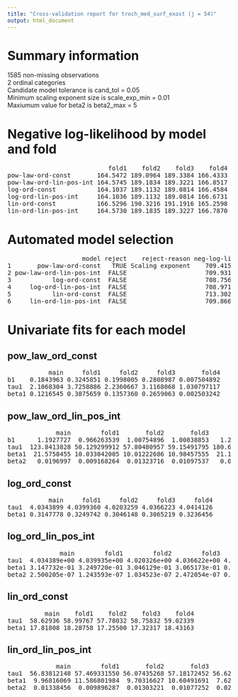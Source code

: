 ```yaml
---
title: "Cross-validation report for troch_med_surf_exost (j = 54)"
output: html_document
---
```

# Summary information
1585 non-missing observations  
2 ordinal categories  
Candidate model tolerance is cand_tol = 0.05  
Minimum scaling exponent size is scale_exp_min = 0.01  
Maxiumum value for beta2 is beta2_max = 5  

# Negative log-likelihood by model and fold
<pre>
                           fold1    fold2    fold3    fold4  
pow-law-ord-const       164.5472 189.0964 189.3384 166.4333  
pow-law-ord-lin-pos-int 164.5745 189.1834 189.3221 166.8517  
log-ord-const           164.1037 189.1132 189.0814 166.4584  
log-ord-lin-pos-int     164.1036 189.1132 189.0814 166.6731  
lin-ord-const           166.5296 190.3216 191.1916 165.2598  
lin-ord-lin-pos-int     164.5730 189.1835 189.3227 166.7870  
</pre>
# Automated model selection
<pre>
                    model reject    reject-reason neg-log-lik delta-neg-log-lik model-rank  
1       pow-law-ord-const   TRUE Scaling exponent    709.4152         0.6586306         NA  
2 pow-law-ord-lin-pos-int  FALSE                     709.9317         1.1751058          4  
3           log-ord-const  FALSE                     708.7566         0.0000000          1  
4     log-ord-lin-pos-int  FALSE                     708.9713         0.2146489          2  
5           lin-ord-const  FALSE                     713.3026         4.5460186          5  
6     lin-ord-lin-pos-int  FALSE                     709.8662         1.1096008          3  
</pre>
# Univariate fits for each model
## pow_law_ord_const  
<pre>
           main     fold1     fold2     fold3       fold4  
b1    0.1843963 0.3245851 0.1998005 0.2808987 0.007504892  
tau1  2.1068304 3.7258886 2.2360667 3.1168068 1.030797117  
beta1 0.1216545 0.3875659 0.1357360 0.2659063 0.002503242  
</pre>
## pow_law_ord_lin_pos_int  
<pre>
             main        fold1       fold2       fold3        fold4  
b1      1.1927727  0.966263539  1.00754896  1.00838853   1.28743714  
tau1  123.8413828 50.129299912 57.80480957 59.15491795 180.67260725  
beta1  21.5758455 10.033042005 10.01222686 10.98457555  21.14474101  
beta2   0.0196997  0.009168264  0.01323716  0.01097537   0.04503386  
</pre>
## log_ord_const  
<pre>
           main     fold1     fold2     fold3     fold4  
tau1  4.0343899 4.0399360 4.0203259 4.0366223 4.0414126  
beta1 0.3147778 0.3249742 0.3046148 0.3065219 0.3236456  
</pre>
## log_ord_lin_pos_int  
<pre>
              main        fold1        fold2        fold3        fold4  
tau1  4.034389e+00 4.039935e+00 4.020326e+00 4.036622e+00 4.0389409646  
beta1 3.147732e-01 3.249720e-01 3.046129e-01 3.065173e-01 0.3118917228  
beta2 2.500205e-07 1.243593e-07 1.034523e-07 2.472054e-07 0.0006421969  
</pre>
## lin_ord_const  
<pre>
          main    fold1    fold2    fold3    fold4  
tau1  58.62936 58.99767 57.78032 58.75832 59.02339  
beta1 17.81808 18.28758 17.25500 17.32317 18.43163  
</pre>
## lin_ord_lin_pos_int  
<pre>
             main        fold1       fold2       fold3       fold4  
tau1  56.83812148 57.469331550 56.07435268 57.18172452 56.62165940  
beta1  9.96816069 11.586801984  9.70316627 10.60491691  7.62632733  
beta2  0.01338456  0.009896287  0.01303221  0.01077252  0.02432199  
</pre>
